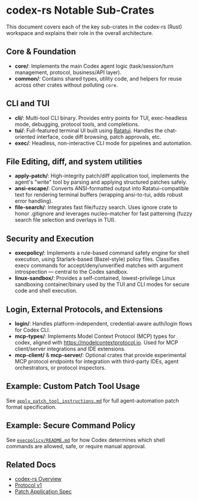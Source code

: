 # codex-rs Notable Sub-Crates

This document covers each of the key sub-crates in the codex-rs (Rust) workspace and explains their role in the overall architecture.

## Core & Foundation
- **core/**: Implements the main Codex agent logic (task/session/turn management, protocol, business/API layer).
- **common/**: Contains shared types, utility code, and helpers for reuse across other crates without polluting `core`.

## CLI and TUI
- **cli/**: Multi-tool CLI binary. Provides entry points for TUI, exec-headless mode, debugging, protocol tools, and completions.
- **tui/**: Full-featured terminal UI built using [Ratatui](https://ratatui.rs/). Handles the chat-oriented interface, code diff browsing, patch approvals, etc.
- **exec/**: Headless, non-interactive CLI mode for pipelines and automation.

## File Editing, diff, and system utilities
- **apply-patch/**: High-integrity patch/diff application tool, implements the agent's "write" tool by parsing and applying structured patches safely.
- **ansi-escape/**: Converts ANSI-formatted output into Ratatui-compatible text for rendering terminal buffers (wrapping ansi-to-tui, adds robust error handling).
- **file-search/**: Integrates fast file/fuzzy search. Uses ignore crate to honor .gitignore and leverages nucleo-matcher for fast patterning (fuzzy search file selection and overlays in TUI).

## Security and Execution
- **execpolicy/**: Implements a rule-based command safety engine for shell execution, using Starlark-based (Bazel-style) policy files. Classifies execv commands for accept/deny/unverified matches with argument introspection — central to the Codex sandbox.
- **linux-sandbox/**: Provides a self-contained, lowest-privilege Linux sandboxing container/binary used by the TUI and CLI modes for secure code and shell execution.

## Login, External Protocols, and Extensions
- **login/**: Handles platform-independent, credential-aware auth/login flows for Codex CLI.
- **mcp-types/**: Implements Model Context Protocol (MCP) types for codex, aligned with https://modelcontextprotocol.io. Used for MCP client/server integrations and IDE extensions.
- **mcp-client/** & **mcp-server/**: Optional crates that provide experimental MCP protocol endpoints for integration with third-party IDEs, agent orchestrators, or protocol inspectors.

## Example: Custom Patch Tool Usage
See [`apply_patch_tool_instructions.md`](../codex-rs/apply-patch/apply_patch_tool_instructions.md) for full agent-automation patch format specification.

## Example: Secure Command Policy
See [`execpolicy/README.md`](../codex-rs/execpolicy/README.md) for how Codex determines which shell commands are allowed, safe, or require manual approval.

## Related Docs
- [codex-rs Overview](./codex-rs-overview.mdx)
- [Protocol v1](./docs/protocol_v1.md)
- [Patch Application Spec](../codex-rs/apply-patch/apply_patch_tool_instructions.md)
